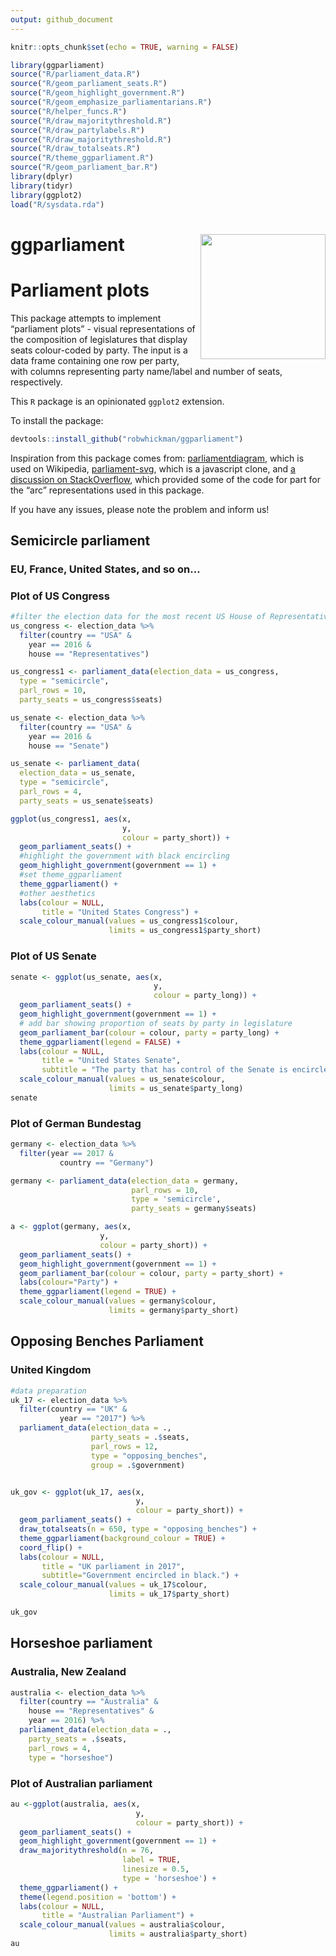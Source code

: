 ```yaml
---
output: github_document
---
```


<!-- README.md is generated from README.Rmd. Please edit that file -->


```r
knitr::opts_chunk$set(echo = TRUE, warning = FALSE)

library(ggparliament)
source("R/parliament_data.R")
source("R/geom_parliament_seats.R")
source("R/geom_highlight_government.R")
source("R/geom_emphasize_parliamentarians.R")
source("R/helper_funcs.R")
source("R/draw_majoritythreshold.R")
source("R/draw_partylabels.R")
source("R/draw_majoritythreshold.R")
source("R/draw_totalseats.R")
source("R/theme_ggparliament.R")
source("R/geom_parliament_bar.R")
library(dplyr)
library(tidyr)
library(ggplot2)
load("R/sysdata.rda")
```

# ggparliament <img src = "figure/HexSticker.png" align = "right" width = "200"/>

# Parliament plots


This package attempts to implement "parliament plots" - visual representations of the composition of legislatures that display seats colour-coded by party. The input is a data frame containing one row per party, with columns representing party name/label and number of seats, respectively.

This `R` package is an opinionated `ggplot2` extension.

To install the package:
```r
devtools::install_github("robwhickman/ggparliament")
```

Inspiration from this package comes from: [parliamentdiagram](https://github.com/slashme/parliamentdiagram), which
is used on Wikipedia, [parliament-svg](https://github.com/juliuste/parliament-svg), which is a javascript clone, and [a discussion on StackOverflow](http://stackoverflow.com/questions/42729174/creating-a-half-donut-or-parliamentary-seating-chart), which provided some of the code for part for the "arc" representations used in this package.


If you have any issues, please note the problem and inform us!

## Semicircle parliament

### EU, France, United States, and so on...


### Plot of US Congress


```r
#filter the election data for the most recent US House of Representatives
us_congress <- election_data %>%
  filter(country == "USA" &
    year == 2016 &
    house == "Representatives")

us_congress1 <- parliament_data(election_data = us_congress,
  type = "semicircle",
  parl_rows = 10,
  party_seats = us_congress$seats)

us_senate <- election_data %>%
  filter(country == "USA" &
    year == 2016 &
    house == "Senate")

us_senate <- parliament_data(
  election_data = us_senate,
  type = "semicircle",
  parl_rows = 4,
  party_seats = us_senate$seats)

```

```r
ggplot(us_congress1, aes(x, 
                         y, 
                         colour = party_short)) +
  geom_parliament_seats() + 
  #highlight the government with black encircling
  geom_highlight_government(government == 1) +
  #set theme_ggparliament
  theme_ggparliament() +
  #other aesthetics
  labs(colour = NULL, 
       title = "United States Congress") +
  scale_colour_manual(values = us_congress1$colour, 
                      limits = us_congress1$party_short) 
```

### Plot of US Senate

```r
senate <- ggplot(us_senate, aes(x, 
                                y, 
                                colour = party_long)) +
  geom_parliament_seats() + 
  geom_highlight_government(government == 1) +
  # add bar showing proportion of seats by party in legislature
  geom_parliament_bar(colour = colour, party = party_long) + 
  theme_ggparliament(legend = FALSE) +
  labs(colour = NULL, 
       title = "United States Senate",
       subtitle = "The party that has control of the Senate is encircled in black.") +
  scale_colour_manual(values = us_senate$colour,
                      limits = us_senate$party_long)
senate 
```


### Plot of German Bundestag

```r
germany <- election_data %>%
  filter(year == 2017 & 
           country == "Germany") 

germany <- parliament_data(election_data = germany, 
                           parl_rows = 10,
                           type = 'semicircle',
                           party_seats = germany$seats)

a <- ggplot(germany, aes(x,
                    y,
                    colour = party_short)) +
  geom_parliament_seats() +
  geom_highlight_government(government == 1) + 
  geom_parliament_bar(colour = colour, party = party_short) +
  labs(colour="Party") +  
  theme_ggparliament(legend = TRUE) +
  scale_colour_manual(values = germany$colour, 
                      limits = germany$party_short) 
```

## Opposing Benches Parliament

### United Kingdom

```r
#data preparation
uk_17 <- election_data %>% 
  filter(country == "UK" & 
           year == "2017") %>% 
  parliament_data(election_data = .,
                  party_seats = .$seats,
                  parl_rows = 12,
                  type = "opposing_benches",
                  group = .$government)


uk_gov <- ggplot(uk_17, aes(x, 
                            y, 
                            colour = party_short)) +
  geom_parliament_seats() + 
  draw_totalseats(n = 650, type = "opposing_benches") +
  theme_ggparliament(background_colour = TRUE) + 
  coord_flip() + 
  labs(colour = NULL, 
       title = "UK parliament in 2017",
       subtitle="Government encircled in black.") +
  scale_colour_manual(values = uk_17$colour, 
                      limits = uk_17$party_short)

uk_gov

```



## Horseshoe parliament

### Australia, New Zealand

```r
australia <- election_data %>%
  filter(country == "Australia" &
    house == "Representatives" &
    year == 2016) %>% 
  parliament_data(election_data = .,
    party_seats = .$seats,
    parl_rows = 4,
    type = "horseshoe")
```

### Plot of Australian parliament

```r
au <-ggplot(australia, aes(x, 
                            y, 
                            colour = party_short)) +
  geom_parliament_seats() + 
  geom_highlight_government(government == 1) + 
  draw_majoritythreshold(n = 76, 
                         label = TRUE, 
                         linesize = 0.5,
                         type = 'horseshoe') + 
  theme_ggparliament() +
  theme(legend.position = 'bottom') + 
  labs(colour = NULL, 
       title = "Australian Parliament") +
  scale_colour_manual(values = australia$colour, 
                      limits = australia$party_short) 
au
```





